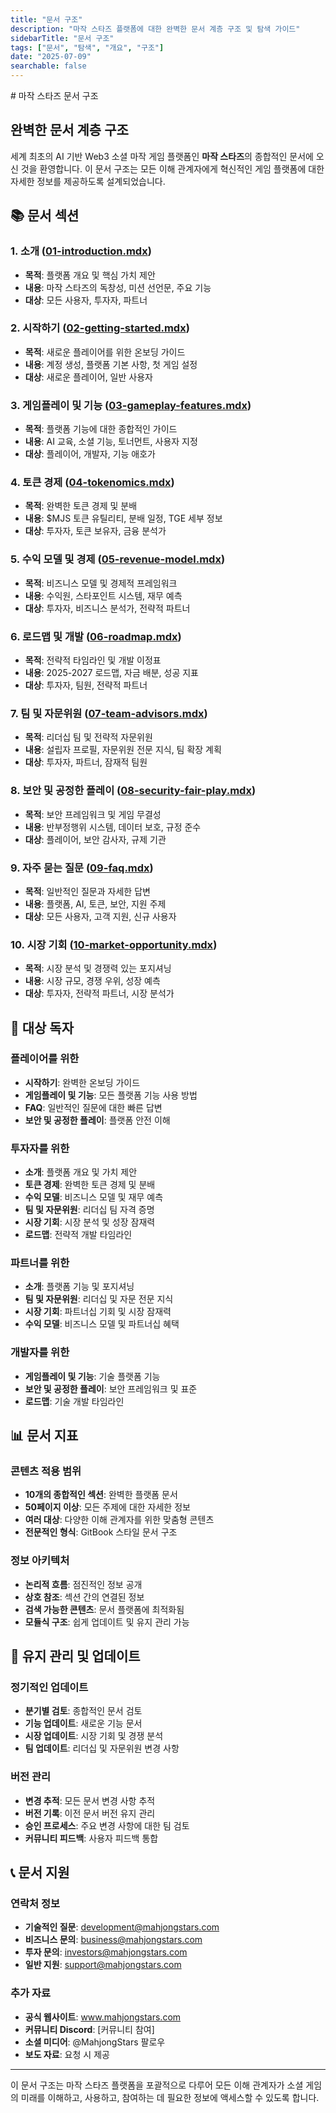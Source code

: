 ```yaml
---
title: "문서 구조"
description: "마작 스타즈 플랫폼에 대한 완벽한 문서 계층 구조 및 탐색 가이드"
sidebarTitle: "문서 구조"
tags: ["문서", "탐색", "개요", "구조"]
date: "2025-07-09"
searchable: false
---
```

<div data-pagefind-ignore>
# 마작 스타즈 문서 구조

## 완벽한 문서 계층 구조

세계 최초의 AI 기반 Web3 소셜 마작 게임 플랫폼인 **마작 스타즈**의 종합적인 문서에 오신 것을 환영합니다. 이 문서 구조는 모든 이해 관계자에게 혁신적인 게임 플랫폼에 대한 자세한 정보를 제공하도록 설계되었습니다.

## 📚 문서 섹션

### 1. 소개 ([01-introduction.mdx](./01-introduction.mdx))
- **목적**: 플랫폼 개요 및 핵심 가치 제안
- **내용**: 마작 스타즈의 독창성, 미션 선언문, 주요 기능
- **대상**: 모든 사용자, 투자자, 파트너

### 2. 시작하기 ([02-getting-started.mdx](./02-getting-started.mdx))
- **목적**: 새로운 플레이어를 위한 온보딩 가이드
- **내용**: 계정 생성, 플랫폼 기본 사항, 첫 게임 설정
- **대상**: 새로운 플레이어, 일반 사용자

### 3. 게임플레이 및 기능 ([03-gameplay-features.mdx](./03-gameplay-features.mdx))
- **목적**: 플랫폼 기능에 대한 종합적인 가이드
- **내용**: AI 교육, 소셜 기능, 토너먼트, 사용자 지정
- **대상**: 플레이어, 개발자, 기능 애호가

### 4. 토큰 경제 ([04-tokenomics.mdx](./04-tokenomics.mdx))
- **목적**: 완벽한 토큰 경제 및 분배
- **내용**: $MJS 토큰 유틸리티, 분배 일정, TGE 세부 정보
- **대상**: 투자자, 토큰 보유자, 금융 분석가

### 5. 수익 모델 및 경제 ([05-revenue-model.mdx](./05-revenue-model.mdx))
- **목적**: 비즈니스 모델 및 경제적 프레임워크
- **내용**: 수익원, 스타포인트 시스템, 재무 예측
- **대상**: 투자자, 비즈니스 분석가, 전략적 파트너

### 6. 로드맵 및 개발 ([06-roadmap.mdx](./06-roadmap.mdx))
- **목적**: 전략적 타임라인 및 개발 이정표
- **내용**: 2025-2027 로드맵, 자금 배분, 성공 지표
- **대상**: 투자자, 팀원, 전략적 파트너

### 7. 팀 및 자문위원 ([07-team-advisors.mdx](./07-team-advisors.mdx))
- **목적**: 리더십 팀 및 전략적 자문위원
- **내용**: 설립자 프로필, 자문위원 전문 지식, 팀 확장 계획
- **대상**: 투자자, 파트너, 잠재적 팀원

### 8. 보안 및 공정한 플레이 ([08-security-fair-play.mdx](./08-security-fair-play.mdx))
- **목적**: 보안 프레임워크 및 게임 무결성
- **내용**: 반부정행위 시스템, 데이터 보호, 규정 준수
- **대상**: 플레이어, 보안 감사자, 규제 기관

### 9. 자주 묻는 질문 ([09-faq.mdx](./09-faq.mdx))
- **목적**: 일반적인 질문과 자세한 답변
- **내용**: 플랫폼, AI, 토큰, 보안, 지원 주제
- **대상**: 모든 사용자, 고객 지원, 신규 사용자

### 10. 시장 기회 ([10-market-opportunity.mdx](./10-market-opportunity.mdx))
- **목적**: 시장 분석 및 경쟁력 있는 포지셔닝
- **내용**: 시장 규모, 경쟁 우위, 성장 예측
- **대상**: 투자자, 전략적 파트너, 시장 분석가

## 🎯 대상 독자

### 플레이어를 위한
- **시작하기**: 완벽한 온보딩 가이드
- **게임플레이 및 기능**: 모든 플랫폼 기능 사용 방법
- **FAQ**: 일반적인 질문에 대한 빠른 답변
- **보안 및 공정한 플레이**: 플랫폼 안전 이해

### 투자자를 위한
- **소개**: 플랫폼 개요 및 가치 제안
- **토큰 경제**: 완벽한 토큰 경제 및 분배
- **수익 모델**: 비즈니스 모델 및 재무 예측
- **팀 및 자문위원**: 리더십 팀 자격 증명
- **시장 기회**: 시장 분석 및 성장 잠재력
- **로드맵**: 전략적 개발 타임라인

### 파트너를 위한
- **소개**: 플랫폼 기능 및 포지셔닝
- **팀 및 자문위원**: 리더십 및 자문 전문 지식
- **시장 기회**: 파트너십 기회 및 시장 잠재력
- **수익 모델**: 비즈니스 모델 및 파트너십 혜택

### 개발자를 위한
- **게임플레이 및 기능**: 기술 플랫폼 기능
- **보안 및 공정한 플레이**: 보안 프레임워크 및 표준
- **로드맵**: 기술 개발 타임라인

## 📊 문서 지표

### 콘텐츠 적용 범위
- **10개의 종합적인 섹션**: 완벽한 플랫폼 문서
- **50페이지 이상**: 모든 주제에 대한 자세한 정보
- **여러 대상**: 다양한 이해 관계자를 위한 맞춤형 콘텐츠
- **전문적인 형식**: GitBook 스타일 문서 구조

### 정보 아키텍처
- **논리적 흐름**: 점진적인 정보 공개
- **상호 참조**: 섹션 간의 연결된 정보
- **검색 가능한 콘텐츠**: 문서 플랫폼에 최적화됨
- **모듈식 구조**: 쉽게 업데이트 및 유지 관리 가능

## 🔄 유지 관리 및 업데이트

### 정기적인 업데이트
- **분기별 검토**: 종합적인 문서 검토
- **기능 업데이트**: 새로운 기능 문서
- **시장 업데이트**: 시장 기회 및 경쟁 분석
- **팀 업데이트**: 리더십 및 자문위원 변경 사항

### 버전 관리
- **변경 추적**: 모든 문서 변경 사항 추적
- **버전 기록**: 이전 문서 버전 유지 관리
- **승인 프로세스**: 주요 변경 사항에 대한 팀 검토
- **커뮤니티 피드백**: 사용자 피드백 통합

## 📞 문서 지원

### 연락처 정보
- **기술적인 질문**: development@mahjongstars.com
- **비즈니스 문의**: business@mahjongstars.com
- **투자 문의**: investors@mahjongstars.com
- **일반 지원**: support@mahjongstars.com

### 추가 자료
- **공식 웹사이트**: www.mahjongstars.com
- **커뮤니티 Discord**: [커뮤니티 참여]
- **소셜 미디어**: @MahjongStars 팔로우
- **보도 자료**: 요청 시 제공

---

이 문서 구조는 마작 스타즈 플랫폼을 포괄적으로 다루어 모든 이해 관계자가 소셜 게임의 미래를 이해하고, 사용하고, 참여하는 데 필요한 정보에 액세스할 수 있도록 합니다.
</div>